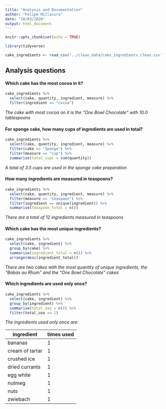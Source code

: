```yaml
---
title: "Analysis and Documentation"
author: "Felipe Millacura"
date: "18/03/2020"
output: html_document
---
```


```r
knitr::opts_chunk$set(echo = TRUE)

library(tidyverse)

cake_ingredients <- read_csv("../clean_data/cake_ingredients_clean.csv")
```

## Analysis questions

#### Which cake has the most cocoa in it?

```r
cake_ingredients %>% 
  select(cake, quantity, ingredient, measure) %>% 
  filter(ingredient == "cocoa")
```

*The cake with most cocoa on it is the "One Bowl Chocolate" with 10.0 tablespoons*

#### For sponge cake, how many cups of ingredients are used in total?

```r
cake_ingredients %>% 
  select(cake, quantity, ingredient, measure) %>% 
  filter(cake == "Sponge") %>% 
  filter(measure == "cup") %>% 
  summarise(total_cups = sum(quantity))

```

*A total of 3.5 cups are used in the sponge cake preparation*

#### How many ingredients are measured in teaspoons?

```r
cake_ingredients %>% 
  select(cake, quantity, ingredient, measure) %>% 
  filter(measure == "teaspoon") %>% 
  filter(ingredient == unique(ingredient)) %>% 
  summarise(teaspoon_total = n())

```

*There are a total of 12 ingredients measured in teaspoons*

#### Which cake has the most unique ingredients?

```r
cake_ingredients %>% 
  select(cake, ingredient) %>% 
  group_by(cake) %>% 
  summarise(ingredient_total = n()) %>% 
  arrange(desc(ingredient_total))

```

*There are two cakes with the most quantity of unique ingredients, the "Babas au Rhum" and the "One Bowl Chocolate" cakes*

#### Which ingredients are used only once?

```r
cake_ingredients %>% 
  select(cake, ingredient) %>% 
  group_by(ingredient) %>% 
  summarise(total_use = n()) %>% 
  filter(total_use == 1)

```

*The ingredients used only once are:*

| ingredient | times used   |
|---|---|
| bananas  |  1 |
| cream of tartar  | 1  |
| crushed ice  | 1  |
| dried currants  | 1  |
| egg white  | 1  |
| nutmeg  | 1  |
| nuts  | 1  |
| zwiebach  | 1  |


